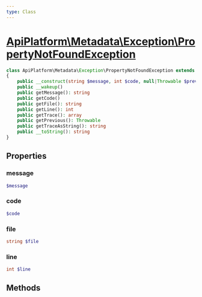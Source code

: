 ```yaml
---
type: Class
---
```


# [ApiPlatform\Metadata\Exception\PropertyNotFoundException](/docs/v3.1/reference/Metadata/Exception/PropertyNotFoundException)



```php
class ApiPlatform\Metadata\Exception\PropertyNotFoundException extends `<a href="/docs/v3.1/reference/Exception/PropertyNotFoundException">ApiPlatform\Exception\PropertyNotFoundException</a>` implements `<a href="/docs/v3.1/reference/Exception/ExceptionInterface">ApiPlatform\Exception\ExceptionInterface</a>`, Throwable, Stringable
{
    public __construct(string $message, int $code, null|Throwable $previous)
    public __wakeup()
    public getMessage(): string
    public getCode()
    public getFile(): string
    public getLine(): int
    public getTrace(): array
    public getPrevious(): Throwable
    public getTraceAsString(): string
    public __toString(): string
}
```
## Properties
### message

```php
$message
```



### code

```php
$code
```



### file

```php
string $file
```



### line

```php
int $line
```



## Methods
